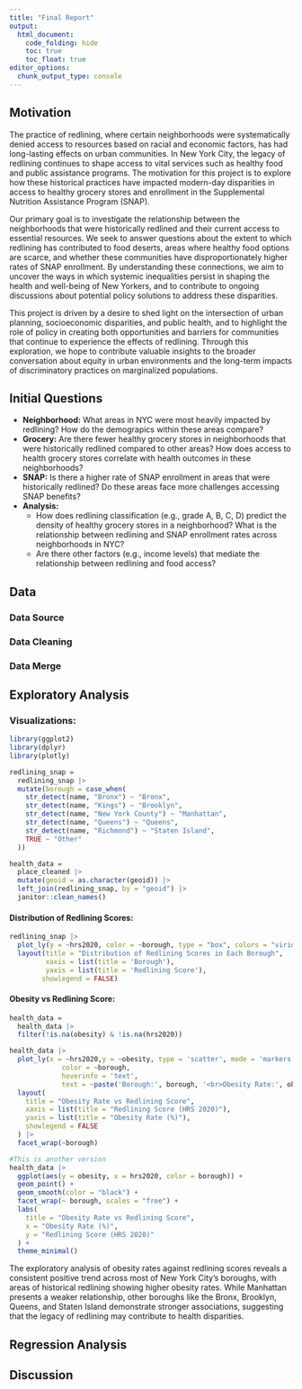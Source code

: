 ```yaml
---
title: "Final Report"
output: 
  html_document:
    code_folding: hide
    toc: true
    toc_float: true
editor_options: 
  chunk_output_type: console
---
```


## Motivation

The practice of redlining, where certain neighborhoods were systematically denied access to resources based on racial and economic factors, has had long-lasting effects on urban communities. In New York City, the legacy of redlining continues to shape access to vital services such as healthy food and public assistance programs. The motivation for this project is to explore how these historical practices have impacted modern-day disparities in access to healthy grocery stores and enrollment in the Supplemental Nutrition Assistance Program (SNAP).

Our primary goal is to investigate the relationship between the neighborhoods that were historically redlined and their current access to essential resources. We seek to answer questions about the extent to which redlining has contributed to food deserts, areas where healthy food options are scarce, and whether these communities have disproportionately higher rates of SNAP enrollment. By understanding these connections, we aim to uncover the ways in which systemic inequalities persist in shaping the health and well-being of New Yorkers, and to contribute to ongoing discussions about potential policy solutions to address these disparities.

This project is driven by a desire to shed light on the intersection of urban planning, socioeconomic disparities, and public health, and to highlight the role of policy in creating both opportunities and barriers for communities that continue to experience the effects of redlining. Through this exploration, we hope to contribute valuable insights to the broader conversation about equity in urban environments and the long-term impacts of discriminatory practices on marginalized populations.

## Initial Questions

- **Neighborhood:** What areas in NYC were most heavily impacted by redlining? How do the demograpics within these areas compare?
- **Grocery:** Are there fewer healthy grocery stores in neighborhoods that were historically redlined compared to other areas? How does access to health grocery stores correlate with health outcomes in these neighborhoods?
- **SNAP:** Is there a higher rate of SNAP enrollment in areas that were historically redlined? Do these areas face more challenges accessing SNAP benefits? 
- **Analysis:**
  - How does redlining classification (e.g., grade A, B, C, D) predict the density of healthy grocery stores in a neighborhood? What is the relationship between redlining and SNAP enrollment rates across neighborhoods in NYC?
  - Are there other factors (e.g., income levels) that mediate the relationship between redlining and food access?

## Data

### Data Source 

### Data Cleaning

### Data Merge

## Exploratory Analysis

### Visualizations:

```r
library(ggplot2)
library(dplyr)
library(plotly)
```

```r
redlining_snap =
  redlining_snap |>
  mutate(borough = case_when(
    str_detect(name, "Bronx") ~ "Bronx",
    str_detect(name, "Kings") ~ "Brooklyn",
    str_detect(name, "New York County") ~ "Manhattan",
    str_detect(name, "Queens") ~ "Queens",
    str_detect(name, "Richmond") ~ "Staten Island",
    TRUE ~ "Other"
  ))

health_data =
  place_cleaned |>
  mutate(geoid = as.character(geoid)) |>
  left_join(redlining_snap, by = "geoid") |>
  janitor::clean_names()
```

#### Distribution of Redlining Scores:

```r
redlining_snap |>
  plot_ly(y = ~hrs2020, color = ~borough, type = "box", colors = "viridis") |>
  layout(title = "Distribution of Redlining Scores in Each Borough",
         xaxis = list(title = 'Borough'),
         yaxis = list(title = 'Redlining Score'),
        showlegend = FALSE)
```

#### Obesity vs Redlining Score:

```r
health_data =
  health_data |>
  filter(!is.na(obesity) & !is.na(hrs2020))

health_data |>
  plot_ly(x = ~hrs2020,y = ~obesity, type = 'scatter', mode = 'markers', 
             color = ~borough,
             hoverinfo = 'text', 
             text = ~paste('Borough:', borough, '<br>Obesity Rate:', obesity, '%', '<br>Redlining Score:', hrs2020)) |>
  layout(
    title = "Obesity Rate vs Redlining Score",
    xaxis = list(title = "Redlining Score (HRS 2020)"),
    yaxis = list(title = "Obesity Rate (%)"),
    showlegend = FALSE
  ) |>
  facet_wrap(~borough)

#This is another version
health_data |>
  ggplot(aes(y = obesity, x = hrs2020, color = borough)) +
  geom_point() +
  geom_smooth(color = "black") +
  facet_wrap(~ borough, scales = "free") +
  labs(
    title = "Obesity Rate vs Redlining Score",
    x = "Obesity Rate (%)",
    y = "Redlining Score (HRS 2020)"
  ) +
  theme_minimal()
```

The exploratory analysis of obesity rates against redlining scores reveals a consistent positive trend across most of New York City's boroughs, with areas of historical redlining showing higher obesity rates. While Manhattan presents a weaker relationship, other boroughs like the Bronx, Brooklyn, Queens, and Staten Island demonstrate stronger associations, suggesting that the legacy of redlining may contribute to health disparities. 

## Regression Analysis

## Discussion









